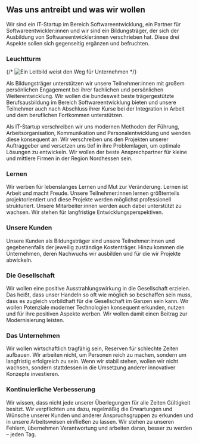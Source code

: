 
<CoverSection
  category={props.category}
  date={props.date}
  title={props.title}
  image={props.image}
/>
## Was uns antreibt und was wir wollen

Wir sind ein IT-Startup im Bereich Softwareentwicklung, ein Partner für Softwareentwickler:innen und wir sind ein Bildungsträger, der sich der Ausbildung von Softwareentwickler:innen verschrieben hat. Diese drei Aspekte sollen sich gegenseitig ergänzen und befruchten.

### Leuchtturm

{/* ![Ein Leitbild weist den Weg für Unternehmen](path/to/image.jpg) */}

Als Bildungsträger unterstützen wir unsere Teilnehmer:innen mit großem persönlichen Engagement bei ihrer fachlichen und persönlichen Weiterentwicklung. Wir wollen die bundesweit beste trägergestützte Berufsausbildung im Bereich Softwareentwicklung bieten und unsere Teilnehmer auch nach Abschluss ihrer Kurse bei der Integration in Arbeit und dem beruflichen Fortkommen unterstützen.

Als IT-Startup verschreiben wir uns modernen Methoden der Führung, Arbeitsorganisation, Kommunikation und Personalentwicklung und wenden diese konsequent an. Wir verschreiben uns den Projekten unserer Auftraggeber und versetzen uns tief in ihre Problemlagen, um optimale Lösungen zu entwickeln. Wir wollen der beste Ansprechpartner für kleine und mittlere Firmen in der Region Nordhessen sein.

### Lernen

Wir werben für lebenslanges Lernen und Mut zur Veränderung. Lernen ist Arbeit und macht Freude. Unsere Teilnehmer:innen lernen größtenteils projektorientiert und diese Projekte werden möglichst professionell strukturiert. Unsere Mitarbeiter:innen werden auch dabei unterstützt zu wachsen. Wir stehen für langfristige Entwicklungsperspektiven.

### Unsere Kunden

Unsere Kunden als Bildungsträger sind unsere Teilnehmer:innen und gegebenenfalls der jeweilig zuständige Kostenträger. Hinzu kommen die Unternehmen, deren Nachwuchs wir ausbilden und für die wir Projekte abwickeln.

### Die Gesellschaft

Wir wollen eine positive Ausstrahlungswirkung in die Gesellschaft erzielen. Das heißt, dass unser Handeln so oft wie möglich so beschaffen sein muss, dass es zugleich vorbildhaft für die Gesellschaft im Ganzen sein kann. Wir wollen Potenziale moderner Technologien konsequent erkunden, nutzen und für ihre positiven Aspekte werben. Wir wollen damit einen Beitrag zur Modernisierung leisten.

### Das Unternehmen

Wir wollen wirtschaftlich tragfähig sein, Reserven für schlechte Zeiten aufbauen. Wir arbeiten nicht, um Personen reich zu machen, sondern um langfristig erfolgreich zu sein. Wenn wir stabil stehen, wollen wir nicht wachsen, sondern stattdessen in die Umsetzung anderer innovativer Konzepte investieren.

### Kontinuierliche Verbesserung

Wir wissen, dass nicht jede unserer Überlegungen für alle Zeiten Gültigkeit besitzt. Wir verpflichten uns dazu, regelmäßig die Erwartungen und Wünsche unserer Kunden und anderer Anspruchsgruppen zu erkunden und in unsere Arbeitsweisen einfließen zu lassen. Wir stehen zu unseren Fehlern, übernehmen Verantwortung und arbeiten daran, besser zu werden – jeden Tag.
